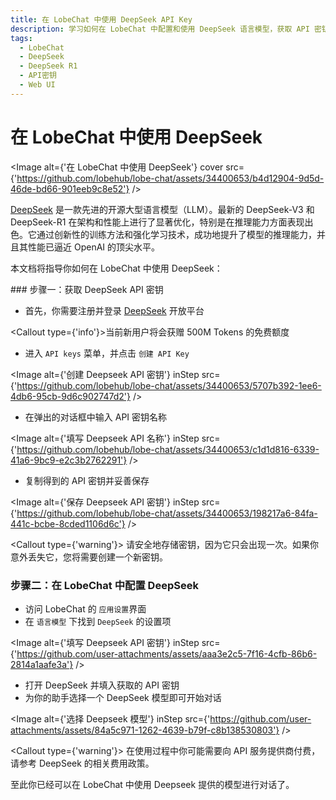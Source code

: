 ```yaml
---
title: 在 LobeChat 中使用 DeepSeek API Key
description: 学习如何在 LobeChat 中配置和使用 DeepSeek 语言模型，获取 API 密钥并开始对话。
tags:
  - LobeChat
  - DeepSeek
  - DeepSeek R1
  - API密钥
  - Web UI
---
```


# 在 LobeChat 中使用 DeepSeek

<Image alt={'在 LobeChat 中使用 DeepSeek'} cover src={'https://github.com/lobehub/lobe-chat/assets/34400653/b4d12904-9d5d-46de-bd66-901eeb9c8e52'} />

[DeepSeek](https://www.deepseek.com/) 是一款先进的开源大型语言模型（LLM）。最新的 DeepSeek-V3 和 DeepSeek-R1 在架构和性能上进行了显著优化，特别是在推理能力方面表现出色。它通过创新性的训练方法和强化学习技术，成功地提升了模型的推理能力，并且其性能已逼近 OpenAI 的顶尖水平。

本文档将指导你如何在 LobeChat 中使用 DeepSeek：

<Steps>
  ### 步骤一：获取 DeepSeek API 密钥

  - 首先，你需要注册并登录 [DeepSeek](https://platform.deepseek.com/) 开放平台

  <Callout type={'info'}>当前新用户将会获赠 500M Tokens 的免费额度</Callout>

  - 进入 `API keys` 菜单，并点击 `创建 API Key`

  <Image alt={'创建 Deepseek API 密钥'} inStep src={'https://github.com/lobehub/lobe-chat/assets/34400653/5707b392-1ee6-4db6-95cb-9d6c902747d2'} />

  - 在弹出的对话框中输入 API 密钥名称

  <Image alt={'填写 Deepseek API 名称'} inStep src={'https://github.com/lobehub/lobe-chat/assets/34400653/c1d1d816-6339-41a6-9bc9-e2c3b2762291'} />

  - 复制得到的 API 密钥并妥善保存

  <Image alt={'保存 Deepseek API 密钥'} inStep src={'https://github.com/lobehub/lobe-chat/assets/34400653/198217a6-84fa-441c-bcbe-8cded1106d6c'} />

  <Callout type={'warning'}>
    请安全地存储密钥，因为它只会出现一次。如果你意外丢失它，您将需要创建一个新密钥。
  </Callout>

  ### 步骤二：在 LobeChat 中配置 DeepSeek

  - 访问 LobeChat 的 `应用设置`界面
  - 在 `语言模型` 下找到 `DeepSeek` 的设置项

  <Image alt={'填写 Deepseek API 密钥'} inStep src={'https://github.com/user-attachments/assets/aaa3e2c5-7f16-4cfb-86b6-2814a1aafe3a'} />

  - 打开 DeepSeek 并填入获取的 API 密钥
  - 为你的助手选择一个 DeepSeek 模型即可开始对话

  <Image alt={'选择 Deepseek 模型'} inStep src={'https://github.com/user-attachments/assets/84a5c971-1262-4639-b79f-c8b138530803'} />

  <Callout type={'warning'}>
    在使用过程中你可能需要向 API 服务提供商付费，请参考 DeepSeek 的相关费用政策。
  </Callout>
</Steps>

至此你已经可以在 LobeChat 中使用 Deepseek 提供的模型进行对话了。
